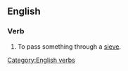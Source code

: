 ==English==
===Verb===
{{en-verb|cribble|s}}

# To pass something through a [[sieve]].

[[Category:English verbs]]